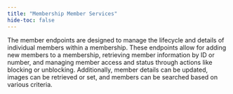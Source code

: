 ---
title: "Membership Member Services"
hide-toc: false
---

The member endpoints are designed to manage the lifecycle and details of individual members within a membership. These endpoints allow for adding new members to a membership, retrieving member information by ID or number, and managing member access and status through actions like blocking or unblocking. Additionally, member details can be updated, images can be retrieved or set, and members can be searched based on various criteria. 